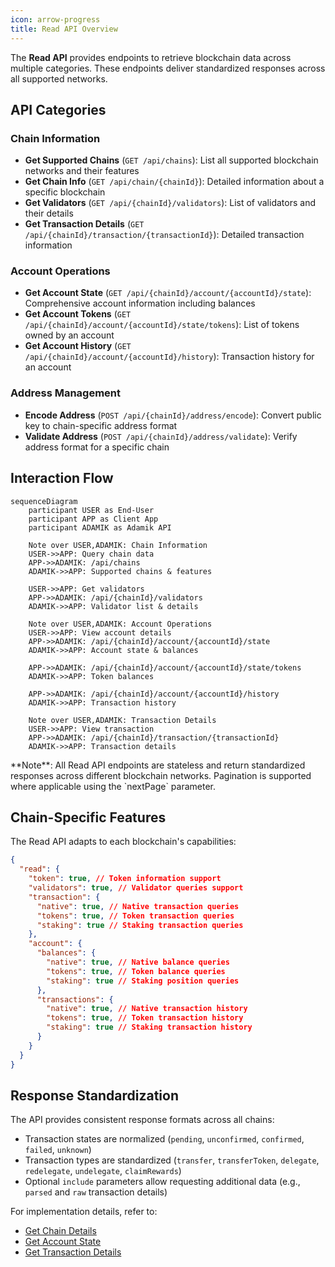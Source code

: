 ```yaml
---
icon: arrow-progress
title: Read API Overview
---
```


The **Read API** provides endpoints to retrieve blockchain data across multiple categories. These endpoints deliver standardized responses across all supported networks.

## API Categories

### Chain Information

- **Get Supported Chains** (`GET /api/chains`): List all supported blockchain networks and their features
- **Get Chain Info** (`GET /api/chain/{chainId}`): Detailed information about a specific blockchain
- **Get Validators** (`GET /api/{chainId}/validators`): List of validators and their details
- **Get Transaction Details** (`GET /api/{chainId}/transaction/{transactionId}`): Detailed transaction information

### Account Operations

- **Get Account State** (`GET /api/{chainId}/account/{accountId}/state`): Comprehensive account information including balances
- **Get Account Tokens** (`GET /api/{chainId}/account/{accountId}/state/tokens`): List of tokens owned by an account
- **Get Account History** (`GET /api/{chainId}/account/{accountId}/history`): Transaction history for an account

### Address Management

- **Encode Address** (`POST /api/{chainId}/address/encode`): Convert public key to chain-specific address format
- **Validate Address** (`POST /api/{chainId}/address/validate`): Verify address format for a specific chain

## Interaction Flow

```mermaid
sequenceDiagram
    participant USER as End-User
    participant APP as Client App
    participant ADAMIK as Adamik API

    Note over USER,ADAMIK: Chain Information
    USER->>APP: Query chain data
    APP->>ADAMIK: /api/chains
    ADAMIK->>APP: Supported chains & features

    USER->>APP: Get validators
    APP->>ADAMIK: /api/{chainId}/validators
    ADAMIK->>APP: Validator list & details

    Note over USER,ADAMIK: Account Operations
    USER->>APP: View account details
    APP->>ADAMIK: /api/{chainId}/account/{accountId}/state
    ADAMIK->>APP: Account state & balances

    APP->>ADAMIK: /api/{chainId}/account/{accountId}/state/tokens
    ADAMIK->>APP: Token balances

    APP->>ADAMIK: /api/{chainId}/account/{accountId}/history
    ADAMIK->>APP: Transaction history

    Note over USER,ADAMIK: Transaction Details
    USER->>APP: View transaction
    APP->>ADAMIK: /api/{chainId}/transaction/{transactionId}
    ADAMIK->>APP: Transaction details
```

<Info>
  **Note**: All Read API endpoints are stateless and return standardized
  responses across different blockchain networks. Pagination is supported where
  applicable using the `nextPage` parameter.
</Info>

## Chain-Specific Features

The Read API adapts to each blockchain's capabilities:

```json
{
  "read": {
    "token": true, // Token information support
    "validators": true, // Validator queries support
    "transaction": {
      "native": true, // Native transaction queries
      "tokens": true, // Token transaction queries
      "staking": true // Staking transaction queries
    },
    "account": {
      "balances": {
        "native": true, // Native balance queries
        "tokens": true, // Token balance queries
        "staking": true // Staking position queries
      },
      "transactions": {
        "native": true, // Native transaction history
        "tokens": true, // Token transaction history
        "staking": true // Staking transaction history
      }
    }
  }
}
```

## Response Standardization

The API provides consistent response formats across all chains:

- Transaction states are normalized (`pending`, `unconfirmed`, `confirmed`, `failed`, `unknown`)
- Transaction types are standardized (`transfer`, `transferToken`, `delegate`, `redelegate`, `undelegate`, `claimRewards`)
- Optional `include` parameters allow requesting additional data (e.g., `parsed` and `raw` transaction details)

For implementation details, refer to:

- [Get Chain Details](../api-reference/current/chain/get-chain-details)
- [Get Account State](../api-reference/current/account/get-account-state)
- [Get Transaction Details](../api-reference/current/transaction/get-transaction-details)
